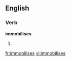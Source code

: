 ==English==

===Verb===
'''immobilises'''

# {{third-person singular of|[[immobilise]]}}

[[fr:immobilises]]
[[vi:immobilises]]